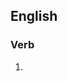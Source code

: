 ==English==

===Verb===
{{head|en|present participle}}

# {{present participle of|consolidate|lang=en|nocat=1}}